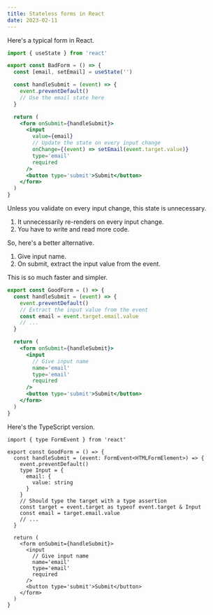 ```yaml
---
title: Stateless forms in React
date: 2023-02-11
---
```


Here's a typical form in React.

```jsx:BadForm.jsx
import { useState } from 'react'

export const BadForm = () => {
  const [email, setEmail] = useState('')

  const handleSubmit = (event) => {
    event.preventDefault()
    // Use the email state here
  }

  return (
    <form onSubmit={handleSubmit}>
      <input
        value={email}
        // Update the state on every input change
        onChange={(event) => setEmail(event.target.value)}
        type='email'
        required
      />
      <button type='submit'>Submit</button>
    </form>
  )
}
```

Unless you validate on every input change, this state is unnecessary.

1. It unnecessarily re-renders on every input change.
2. You have to write and read more code.

So, here's a better alternative.

1. Give input name.
2. On submit, extract the input value from the event.

This is so much faster and simpler.

```jsx:GoodForm.jsx
export const GoodForm = () => {
  const handleSubmit = (event) => {
    event.preventDefault()
    // Extract the input value from the event
    const email = event.target.email.value
    // ...
  }

  return (
    <form onSubmit={handleSubmit}>
      <input
        // Give input name
        name='email'
        type='email'
        required
      />
      <button type='submit'>Submit</button>
    </form>
  )
}
```

Here's the TypeScript version.

```tsx:GoodForm.tsx
import { type FormEvent } from 'react'

export const GoodForm = () => {
  const handleSubmit = (event: FormEvent<HTMLFormElement>) => {
    event.preventDefault()
    type Input = {
      email: {
        value: string
      }
    }
    // Should type the target with a type assertion
    const target = event.target as typeof event.target & Input
    const email = target.email.value
    // ...
  }

  return (
    <form onSubmit={handleSubmit}>
      <input
        // Give input name
        name='email'
        type='email'
        required
      />
      <button type='submit'>Submit</button>
    </form>
  )
}
```
